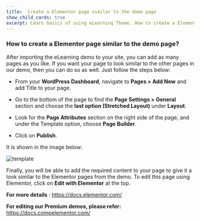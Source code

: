 ---
title:  Create a Elementor page similar to the demo page
show_child_cards: true
excerpt: Learn basics of using eLearning Theme. How to create a Elementor page similar to the demo page.
---

### How to create a Elementor page similar to the demo page? 

After importing the eLearning demo to your site, you can add as many pages as you like. If you want your page to look similar to the other pages in our demo, then you can do so as well. Just follow the steps below:
 
- From your **WordPress Dashboard**, navigate to **Pages > Add New** and add Title to your page. 

- Go to the bottom of the page to find the **Page Settings > General** section and choose the **last option (Stretched Layout)** under **Layout**.

- Look for the **Page Attributes** section on the right side of the page, and under the Template option, choose **Page Builder**.

- Click on **Publish**.

It is shown in the image below: 

![template](https://user-images.githubusercontent.com/109593521/183368234-1a8e45b0-6b7b-42cf-a1ea-5db025f82ee0.png)

Finally, you will be able to add the required content to your page to give it a look similar to the Elementor pages from the demo. To edit this page using Elementor, click on **Edit with Elementor** at the top.

**For more details** : https://docs.elementor.com/ 

**For editing our Premium demos, please refer:** https://docs.compelementor.com/ 
